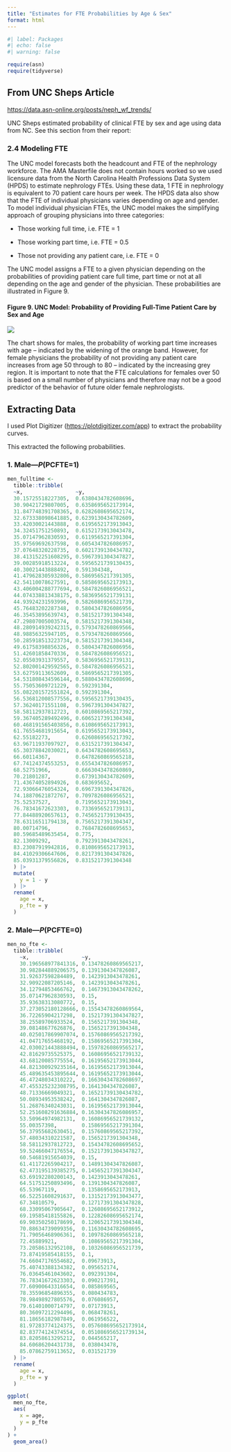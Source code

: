 ```yaml
---
title: "Estimates for FTE Probabilities by Age & Sex"
format: html
---
```


```r
#| label: Packages
#| echo: false
#| warning: false

require(asn)
require(tidyverse)
```

## From UNC Sheps Article

<https://data.asn-online.org/posts/neph_wf_trends/>

UNC Sheps estimated probability of clinical FTE by sex and age using data from NC. See this section from their report:

### 2.4 Modeling FTE

The UNC model forecasts both the headcount and FTE of the nephrology workforce. The AMA Masterfile does not contain hours worked so we used licensure data from the North Carolina Health Professions Data System (HPDS) to estimate nephrology FTEs. Using these data, 1 FTE in nephrology is equivalent to 70 patient care hours per week. The HPDS data also show that the FTE of individual physicians varies depending on age and gender. To model individual physician FTEs, the UNC model makes the simplifying approach of grouping physicians into three categories:

-   Those working full time, i.e. FTE = 1

-   Those working part time, i.e. FTE = 0.5

-   Those not providing any patient care, i.e. FTE = 0

The UNC model assigns a FTE to a given physician depending on the probabilities of providing patient care full time, part time or not at all depending on the age and gender of the physician. These probabilities are illustrated in Figure 9.

#### Figure 9. UNC Model: Probability of Providing Full-Time Patient Care by Sex and Age

![](prob_fte.png)

The chart shows for males, the probability of working part time increases with age – indicated by the widening of the orange band. However, for female physicians the probability of not providing any patient care increases from age 50 through to 80 – indicated by the increasing grey region. It is important to note that the FTE calculations for females over 50 is based on a small number of physicians and therefore may not be a good predictor of the behavior of future older female nephrologists.

## Extracting Data

I used Plot Digitizer (<https://plotdigitizer.com/app>) to extract the probability curves.

This extracted the following probabilities.

### 1. Male—*P*(PCFTE=1)

```r

men_fulltime <- 
  tibble::tribble(
  ~x,                 ~y,                
  30.15725518227305,  0.6380434782608696,
  30.90421729807005,  0.6358695652173914,
  31.847748391708365, 0.6282608695652174,
  32.673338098641885, 0.6239130434782609,
  33.42030021443888,  0.6195652173913043,
  34.32451751250893,  0.6152173913043478,
  35.07147962830593,  0.6119565217391304,
  35.97569692637598,  0.6054347826086957,
  37.07648320228735,  0.6021739130434782,
  38.413152251608295, 0.5967391304347827,
  39.00285918513224,  0.5956521739130435,
  40.30021443888492,  0.591304348,       
  41.479628305932806, 0.5869565217391305,
  42.54110078627591,  0.5858695652173913,
  43.406004288777694, 0.5847826086956521,
  44.074338813438175, 0.5836956521739131,
  44.93924231593996,  0.5826086956521739,
  45.76483202287348,  0.5804347826086956,
  46.35453895639743,  0.5815217391304348,
  47.29807005003574,  0.5815217391304348,
  48.280914939242315, 0.5793478260869566,
  48.98856325947105,  0.5793478260869566,
  50.285918513223734, 0.5815217391304348,
  49.61758398856326,  0.5804347826086956,
  51.42601858470336,  0.5847826086956521,
  52.05503931379557,  0.5836956521739131,
  52.802001429592565, 0.5847826086956521,
  53.62759113652609,  0.5869565217391305,
  54.531808434596144, 0.5880434782608696,
  55.75053609721229,  0.592391304,       
  55.082201572551824, 0.592391304,       
  56.536812008577556, 0.5956521739130435,
  57.36240171551108,  0.5967391304347827,
  58.58112937812723,  0.6010869565217392,
  59.367405289492496, 0.6065217391304348,
  60.468191565403856, 0.6108695652173913,
  61.76554681915654,  0.6195652173913043,
  62.55182273,        0.6260869565217392,
  63.96711937097927,  0.6315217391304347,
  65.30378842030021,  0.6434782608695653,
  66.60114367,        0.6478260869565218,
  67.74124374553253,  0.6554347826086957,
  68.52751966,        0.6663043478260869,
  70.21801287,        0.6739130434782609,
  71.43674052894926,  0.683695652,       
  72.93066476054324,  0.6967391304347826,
  74.18870621872767,  0.7097826086956521,
  75.52537527,        0.7195652173913043,
  76.78341672623303,  0.7336956521739131,
  77.84488920657613,  0.7456521739130435,
  78.63116511794138,  0.7565217391304347,
  80.00714796,        0.7684782608695653,
  80.59685489635454,  0.775,             
  82.13009292,        0.7923913043478261,
  83.23087919942816,  0.8108695652173913,
  84.41029306647606,  0.8217391304347826,
  85.03931379556826,  0.8315217391304348
  ) |> 
  mutate(
    y = 1 - y
  ) |> 
  rename(
    age = x, 
    p_fte = y
  )

```

### 2. Male—*P*(PCFTE=0)

```r
men_no_fte <-
  tibble::tribble(
    ~x,                 ~y,                  
    30.196568977841316, 0.13478260869565217, 
    30.982844889206575, 0.1391304347826087,  
    31.92637598284489,  0.1423913043478261,  
    32.90922087205146,  0.1423913043478261,  
    34.12794853466762,  0.14673913043478262, 
    35.07147962830593,  0.15,                
    35.93638313080772,  0.15,                
    37.273052180128666, 0.15543478260869564, 
    36.72265904217298,  0.15217391304347827, 
    38.25589706933524,  0.1565217391304348,  
    39.08148677626876,  0.1565217391304348,  
    40.025017869907074, 0.15760869565217392, 
    41.04717655468192,  0.15869565217391304, 
    42.030021443888494, 0.15978260869565217, 
    42.81629735525375,  0.16086956521739132, 
    43.68120085775554,  0.16195652173913044, 
    44.821300929235164, 0.16195652173913044, 
    45.489635453895644, 0.16195652173913044, 
    46.47248034310222,  0.16630434782608697, 
    47.455325232308795, 0.1641304347826087,  
    48.71336669049321,  0.16521739130434782, 
    50.08934953538242,  0.1641304347826087,  
    51.26876340243031,  0.16195652173913044, 
    52.251608291636884, 0.16304347826086957, 
    53.50964974982131,  0.16086956521739132, 
    55.00357398,        0.15869565217391304, 
    56.37955682630451,  0.15760869565217392, 
    57.48034310221587,  0.1565217391304348,  
    58.58112937812723,  0.15434782608695652, 
    59.52466047176554,  0.15217391304347827, 
    60.54681915654039,  0.15,                
    61.41172265904217,  0.14891304347826087, 
    62.473195139385275, 0.14565217391304347, 
    63.69192280200143,  0.1423913043478261,  
    64.51751250893496,  0.1391304347826087,  
    65.53967119,        0.1358695652173913,  
    66.52251608291637,  0.13152173913043477, 
    67.34810579,        0.12717391304347828, 
    68.33095067905647,  0.12608695652173912, 
    69.19585418155826,  0.12282608695652174, 
    69.90350250178699,  0.12065217391304348, 
    70.88634739099356,  0.11630434782608695, 
    71.79056468906361,  0.10978260869565218, 
    72.45889921,        0.10869565217391304, 
    73.20586132952108,  0.10326086956521739, 
    73.87419585418155,  0.1,                 
    74.66047176554682,  0.09673913,          
    75.40743388134382,  0.095652174,         
    76.03645461043602,  0.092391304,         
    76.78341672623303,  0.090217391,         
    77.60900643316654,  0.085869565,         
    78.35596854896355,  0.080434783,         
    78.98498927805576,  0.076086957,         
    79.61401000714797,  0.07173913,          
    80.36097212294496,  0.068478261,         
    81.18656182987849,  0.061956522,         
    81.97283774124375,  0.057608695652173914,
    82.83774124374554,  0.051086956521739134,
    83.82058613295212,  0.044565217,         
    84.60686204431738,  0.038043478,         
    85.07862759113652,  0.031521739
  ) |> 
  rename(
    age = x, 
    p_fte = y
  )
```


```r

ggplot(
  men_no_fte,
  aes(
    x = age, 
    y = p_fte
  )
) +
  geom_area()
```
